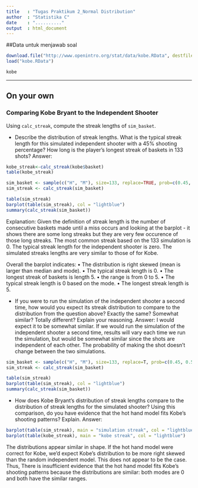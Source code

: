 ```yaml
---
title   : "Tugas Praktikum 2_Normal Distribution"
author  : "Statistika C"
date    : ".........."
output  : html_document
---
```



##Data untuk menjawab soal 

```r
download.file("http://www.openintro.org/stat/data/kobe.RData", destfile = "kobe.RData")
load("kobe.RData")
```

```r
kobe
```
* * *

## On your own

### Comparing Kobe Bryant to the Independent Shooter

Using `calc_streak`, compute the streak lengths of `sim_basket`.

-   Describe the distribution of streak lengths. What is the typical streak 
    length for this simulated independent shooter with a 45% shooting percentage?
    How long is the player's longest streak of baskets in 133 shots?
Answer:
```r
kobe_streak<-calc_streak(kobe$basket)
table(kobe_streak)

sim_basket <- sample(c("H", "M"), size=133, replace=TRUE, prob=c(0.45, 0.55))
sim_streak <- calc_streak(sim_basket)

table(sim_streak)
barplot(table(sim_streak), col = "lightblue")
summary(calc_streak(sim_basket))
```
Explanation: 
Given the definition of streak length is the number of consecutive baskets made until a miss occurs and looking at the barplot - it shows there are some long streaks but they are very few occurence of those long streaks. The most common streak based on the 133 simulation is 0. The typical streak length for the independent shooter is zero. The simulated streaks lengths are very similar to those of for Kobe.

Overall the barplot indicates:
• The distribution is right skewed (mean is larger than median and mode).
• The typical streak length is 0.
• The longest streak of baskets is length 5.
• the range is from 0 to 5. 
• The typical streak length is 0 based on the mode. 
• The longest streak length is 5.

-   If you were to run the simulation of the independent shooter a second time, 
    how would you expect its streak distribution to compare to the distribution 
    from the question above? Exactly the same? Somewhat similar? Totally 
    different? Explain your reasoning.
Answer: 
I would expect it to be somewhat similar. If we would run the simulation of the independent shooter a second time, results will vary each time we run the simulation, but would be somewhat similar since the shots are independent of each other. The probability of making the shot doesn’t change between the two simulations.
```r
sim_basket <- sample(c("H", "M"), size=133, replace=T, prob=c(0.45, 0.55))
sim_streak <- calc_streak(sim_basket)

table(sim_streak)
barplot(table(sim_streak), col = "lightblue")
summary(calc_streak(sim_basket))
```

-   How does Kobe Bryant's distribution of streak lengths compare to the 
    distribution of streak lengths for the simulated shooter? Using this 
    comparison, do you have evidence that the hot hand model fits Kobe's 
    shooting patterns? Explain.
Answer:
```r
barplot(table(sim_streak), main = "simulation streak", col = "lightblue")
barplot(table(kobe_streak), main = "kobe streak", col = "lightblue")
```

The distributions appear similar in shape. If the hot hand model were correct for Kobe, we'd expect Kobe's distribution to be more right skewed than the random independent model. This does not appear to be the case. Thus, There is insufficient evidence that the hot hand model fits Kobe’s shooting patterns because the distributions are similar: both modes are 0 and both have the similar ranges.
